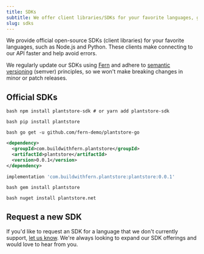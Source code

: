 ```yaml
---
title: SDKs
subtitle: We offer client libraries/SDKs for your favorite languages, generated by Fern from your OpenAPI specification file.
slug: sdks
---
```


We provide official open-source SDKs (client libraries) for your favorite languages, such as Node.js and Python. These clients make connecting to our API faster and help avoid errors.

We regularly update our SDKs using [Fern](https://buildwithfern.com/?utm_source=docs-starter-openapi/sdks) and adhere to [semantic versioning](https://semver.org/) (semver) principles, so we won't make breaking changes in minor or patch releases.

## Official SDKs

<CodeBlocks>

```shell Node
bash npm install plantstore-sdk # or yarn add plantstore-sdk
```

```shell Python
bash pip install plantstore
```

```shell Go
bash go get -u github.com/fern-demo/plantstore-go
```

```xml Java (Maven)
<dependency>
  <groupId>com.buildwithfern.plantstore</groupId>
  <artifactId>plantstore</artifactId>
  <version>0.0.1</version>
</dependency>
```

```gradle Java (Gradle)
implementation 'com.buildwithfern.plantstore:plantstore:0.0.1'
```

```shell Ruby
bash gem install plantstore
```

```shell C#
bash nuget install plantstore.net
```

</CodeBlocks>

## Request a new SDK

If you'd like to request an SDK for a language that we don't currently support, [let us know](/welcome.mdx#get-support). We're always looking to expand our SDK offerings and would love to hear from you.
